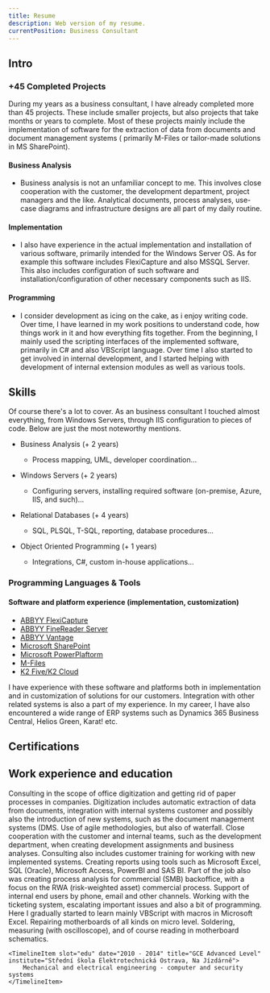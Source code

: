 ```yaml
---
title: Resume
description: Web version of my resume.
currentPosition: Business Consultant
---
```



## Intro

### +45 Completed Projects
During my years as a business consultant, I have already completed more than 45 projects. These include smaller projects, but also projects that take months or years to complete.
Most of these projects mainly include the implementation of software for the extraction of data from documents and document management systems ( primarily M-Files or tailor-made solutions in MS SharePoint).

#### Business Analysis
- Business analysis is not an unfamiliar concept to me. This involves close cooperation with the customer, the development department, project managers and the like.
  Analytical documents, process analyses, use-case diagrams and infrastructure designs are all part of my daily routine.

#### Implementation
- I also have experience in the actual implementation and installation of various software, primarily intended for the Windows Server OS.
  As for example this software includes FlexiCapture and also MSSQL Server. This also includes configuration of such software and installation/configuration of other necessary components such as IIS.

#### Programming
-  I consider development as icing on the cake, as i enjoy writing code. Over time, I have learned in my work positions to understand code, how things work in it and how everything fits together.
   From the beginning, I mainly used the scripting interfaces of the implemented software, primarily in C# and also VBScript language.
   Over time I also started to get involved in internal development, and I started helping with development of internal extension modules as well as various tools.

## Skills
Of course there's a lot to cover. As an business consultant I touched almost everything, from Windows Servers, through IIS configuration to pieces of code.
Below are just the most noteworthy mentions.

- Business Analysis (\+ 2 years)
  - Process mapping, UML, developer coordination...

- Windows Servers (\+ 2 years)
  - Configuring servers, installing required software (on-premise, Azure, IIS, and such)...

- Relational Databases (\+ 4 years)
  - SQL, PLSQL, T-SQL, reporting, database procedures...

- Object Oriented Programming (\+ 1 years)
  - Integrations, C#, custom in-house applications...

### Programming Languages & Tools
<DevList>
    <DevListItem tooltipText="HTML5" iconName="devicon:html5" />
    <DevListItem tooltipText="CSS3" iconName="devicon:css3" />
    <DevListItem tooltipText="JavaScript" iconName="devicon:javascript" />
    <DevListItem tooltipText="Node JS" iconName="devicon:nodejs" />
    <DevListItem tooltipText="SASS" iconName="devicon:sass" />
    <DevListItem tooltipText="NPM" iconName="devicon:npm-wordmark" />
    <DevListItem tooltipText="C#" iconName="devicon:csharp" />
    <DevListItem tooltipText=".NET Framework" iconName="devicon:dot-net" />
    <DevListItem tooltipText=".NET Core" iconName="devicon:dotnetcore" />
    <DevListItem tooltipText="MSSQL" iconName="devicon:microsoftsqlserver" />
    <DevListItem tooltipText="GIT" iconName="devicon:git" />
    <DevListItem tooltipText="Adobe Photoshop" iconName="devicon:photoshop" />
    <DevListItem tooltipText="Azure" iconName="devicon:azure" />
    <DevListItem tooltipText="TypeScript" iconName="devicon:typescript" />
</DevList>

#### Software and platform experience (implementation, customization)
-   [ABBYY FlexiCapture](https://www.abbyy.com/flexicapture/)
-   [ABBYY FineReader Server](https://www.abbyy.com/finereader-server/)
-   [ABBYY Vantage](https://www.abbyy.com/vantage/)
-   [Microsoft SharePoint](https://www.microsoft.com/cs-cz/microsoft-365/sharepoint/collaboration)
-   [Microsoft PowerPlaftorm](https://powerplatform.microsoft.com/en-us/)
-   [M-Files](https://www.m-files.com/)
-   [K2 Five/K2 Cloud](https://www.nintex.com/process-automation/k2-software/)

I have experience with these software and platforms both in implementation and in customization of solutions for our customers. 
Integration with other related systems is also a part of my experience. In my career, I have also encountered a wide range of ERP systems such as Dynamics 365 Business Central, Helios Green, Karat! etc.

## Certifications
<CertGrid>
    <CertCard img={msftLogo} width={150} height={32} alt="Microsoft logo" description="Power Platform Fundamentals (PL-900)" />
    <CertCard img={msftLogo} width={150} height={32} alt="Microsoft logo" description="Microsoft Dynamics 365 Fundamentals (PL-900)" />
    <CertCard img={abbyyLogo} width={110} alt="ABBYY logo" description="FlexiCapture 12 Basic" />
    <CertCard img={abbyyLogo} width={110} alt="ABBYY logo" description="Vantage Certified Business Analyst" />
    <CertCard img={nintextLogo} alt="Nintex logo" width={150} height={40} description="K2 IT Developer" />
    <CertCard img={nintextLogo} alt="Nintex logo" width={150} height={40} description="K2 Business Analyst" />
    <CertCard img={nintextLogo} alt="Nintex logo" width={150} height={40} description="K2 Citizen Developer" />
    <CertCard img={mfilesLogo} width={150} alt="M-Files Corporation logo" description="M-Files Solution Engineer" />
</CertGrid>

## Work experience and education
<Timeline>
    <TimelineItem slot="exp" date="April 2020 – Present" title="ECM Business Consultant" institute="Konica Minolta IT Solutions Czech s.r.o">
        Consulting in the scope of office digitization and getting rid of paper processes in companies. 
        Digitization includes automatic extraction of data from documents, integration with internal systems customer and possibly also the 
        introduction of new systems, such as the document management systems (DMS. Use of agile methodologies, but also of waterfall. 
        Close cooperation with the customer and internal teams, such as the development department, when creating development assignments and business analyses. 
        Consulting also includes customer training for working with new implemented systems.
    </TimelineItem>
    <TimelineItem slot="exp" date="September 2018 – March 2020" title="Analyst, Shared Services" institute="MONETA Money Bank a.s.">
        Creating reports using tools such as Microsoft Excel, SQL (Oracle), Microsoft Access, PowerBI and SAS BI. 
        Part of the job also was creating process analysis for commercial (SMB) backoffice, with a focus on the RWA (risk-weighted asset) commercial process.
    </TimelineItem>
    <TimelineItem slot="exp" date="July 2017 – August 2018" title="Administrator End User Services, IT" institute="MONETA Money Bank a.s.">
         Support of internal end users by phone, email and other channels. Working with the ticketing system, escalating important issues and also a bit of programming. 
         Here I gradually started to learn mainly VBScript with macros in Microsoft Excel.
    </TimelineItem>
    <TimelineItem slot="exp" date="October 2014 – April 2017" title="Motherboard Technician" institute="ASUS Czech Service s.r.o.">
        Repairing motherboards of all kinds on micro level. Soldering, measuring (with oscilloscope), and of course reading in motherboard schematics.
    </TimelineItem>

    <TimelineItem slot="edu" date="2010 - 2014" title="GCE Advanced Level" institute="Střední škola Elektrotechnická Ostrava, Na Jízdárně">
        Mechanical and electrical engineering - computer and security systems
    </TimelineItem>
</Timeline>
